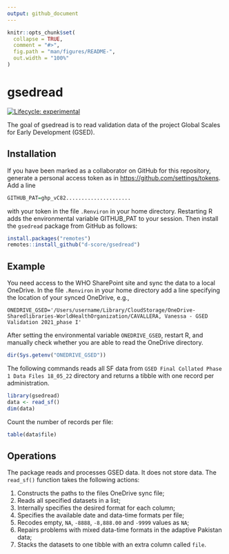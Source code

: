 ```yaml
---
output: github_document
---
```


<!-- README.md is generated from README.Rmd. Please edit that file -->

```r
knitr::opts_chunk$set(
  collapse = TRUE,
  comment = "#>",
  fig.path = "man/figures/README-",
  out.width = "100%"
)
```

# gsedread

<!-- badges: start -->
[![Lifecycle: experimental](https://img.shields.io/badge/lifecycle-experimental-orange.svg)](https://lifecycle.r-lib.org/articles/stages.html#experimental)
<!-- badges: end -->

The goal of gsedread is to read validation data of the project Global Scales for Early Development (GSED).

## Installation

If you have been marked as a collaborator on GitHub for this repository, generate a personal access token as in <https://github.com/settings/tokens>. Add a line 

```r
GITHUB_PAT=ghp_vC82.....................
```

with your token in the file `.Renviron` in your home directory. Restarting R adds the environmental variable GITHUB_PAT to your session. Then install the `gsedread` package from GitHub as follows: 

```r
install.packages("remotes")
remotes::install_github("d-score/gsedread")
```

## Example

You need access to the WHO SharePoint site and sync the data to a local OneDrive. In the file `.Renviron` in your home directory add a line specifying the location of your synced OneDrive, e.g.,

```
ONEDRIVE_GSED='/Users/username/Library/CloudStorage/OneDrive-Sharedlibraries-WorldHealthOrganization/CAVALLERA, Vanessa - GSED Validation 2021_phase I'
```

After setting the environmental variable `ONEDRIVE_GSED`, restart R, and manually check whether you are able to read the OneDrive directory.

```r
dir(Sys.getenv("ONEDRIVE_GSED"))
```

The following commands reads all SF data from `GSED Final Collated Phase 1 Data Files 18_05_22` directory and returns a tibble with one record per administration.

```r
library(gsedread)
data <- read_sf()
dim(data)
```

Count the number of records per file:

```r
table(data$file)
```

## Operations

The package reads and processes GSED data. It does not store data. The `read_sf()` function takes the following actions:

1. Constructs the paths to the files OneDrive sync file;
2. Reads all specified datasets in a list;
3. Internally specifies the desired format for each column;
4. Specifies the available date and data-time formats per file;
5. Recodes empty, `NA`, `-8888`, `-8,888.00` and `-9999` values as `NA`;
6. Repairs problems with mixed data-time formats in the adaptive Pakistan data;
7. Stacks the datasets to one tibble with an extra column called `file`.

